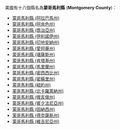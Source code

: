 美國有十八個縣名為'''蒙哥馬利縣''' ('''Montgomery County''')：
* [[蒙哥馬利縣_(阿拉巴馬州)|蒙哥馬利縣 (阿拉巴馬州)]]
* [[蒙哥馬利縣_(阿肯色州)|蒙哥馬利縣 (阿肯色州)]]
* [[蒙哥馬利縣_(喬治亞州)|蒙哥馬利縣 (喬治亞州)]]
* [[蒙哥馬利縣_(伊利諾伊州)|蒙哥馬利縣 (伊利諾伊州)]]
* [[蒙哥馬利縣_(印地安納州)|蒙哥馬利縣 (印地安納州)]]
* [[蒙哥馬利縣_(愛阿華州)|蒙哥馬利縣 (愛阿華州)]]
* [[蒙哥馬利縣_(堪薩斯州)|蒙哥馬利縣 (堪薩斯州)]]
* [[蒙哥馬利縣_(肯塔基州)|蒙哥馬利縣 (肯塔基州)]]
* [[蒙哥馬利縣_(馬里蘭州)|蒙哥馬利縣 (馬里蘭州)]]
* [[蒙哥馬利縣_(密西西比州)|蒙哥馬利縣 (密西西比州)]]
* [[蒙哥馬利縣_(密蘇里州)|蒙哥馬利縣 (密蘇里州)]]
* [[蒙哥馬利縣_(紐約州)|蒙哥馬利縣 (紐約州)]]
* [[蒙哥馬利縣_(北卡羅萊納州)|蒙哥馬利縣 (北卡羅萊納州)]]
* [[蒙哥馬利縣_(俄亥俄州)|蒙哥馬利縣 (俄亥俄州)]]
* [[蒙哥馬利縣_(賓夕法尼亞州)|蒙哥馬利縣 (賓夕法尼亞州)]]
* [[蒙哥馬利縣_(田納西州)|蒙哥馬利縣 (田納西州)]]
* [[蒙哥馬利縣_(德克薩斯州)|蒙哥馬利縣 (德克薩斯州)]]
* [[蒙哥馬利縣_(維吉尼亞州)|蒙哥馬利縣 (維吉尼亞州)]]
{{disambig|M蒙哥馬利縣|Cat=五字县名消歧义}}